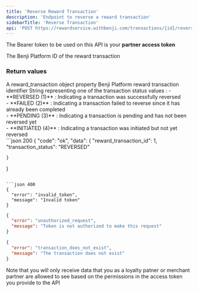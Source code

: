 ```yaml
---
title: 'Reverse Reward Transaction'
description: 'Endpoint to reverse a reward transaction'
sidebarTitle: 'Reverse Transaction'
api: 'POST https://rewardservice.withbenji.com/transactions/{id}/reverse'
---
```


<Note>The Bearer token to be used on this API is your **partner access token**</Note>

<ParamField path="id" type="integer" required>
  The Benji Platform ID of the reward transaction
</ParamField>

### Return values 
<ResponseField name="reward_transaction" type="object" >
  A reward_transaction object property
  <Expandable title="properties" defaultOpen="true">
    <ResponseField name="reward_transaction_id" type="integer">Benji Platform reward transaction identifier</ResponseField>
    <ResponseField name="transaction_status" type="string">
    String representing one of the transaction status values : 
        <Expandable title="possible transaction status values" type="enum">
            - **REVERSED (1)** : Indicating a transaction was successfully reversed <br/>
            - **FAILED (2)** : Indicating a transaction failed to reverse since it has already been completed  <br/>
            - **PENDING (3)** : Indicating a transaction is pending and has not been reversed yet  <br/>
            - **INITIATED (4)** : Indicating a transaction was initiated but not yet reversed  <br/>
        </Expandable>
    </ResponseField>
    
  </Expandable>
</ResponseField>

<ResponseExample>
```json 200
{
    "code": "ok",
    "data": {
        "reward_transaction_id": 1,
        "transaction_status": "REVERSED"
     
    }
}
```

```json 400
{
  "error": "invalid_token",
  "message": "Invalid token"
}
```

```json 401
{
  "error": "unauthorized_request",
  "message": "Token is not authorized to make this request"
}
```

```json 404
{
  "error": "transaction_does_not_exist",
  "message": "The transaction does not exist"
}
```
</ResponseExample>

<Tip>Note that you will only receive data that you as a loyalty patner or merchant partner are allowed to see based on the permissions in the access token you provide to the API</Tip>








